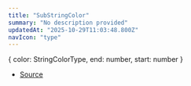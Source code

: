 ```yaml
---
title: "SubStringColor"
summary: "No description provided"
updatedAt: "2025-10-29T11:03:48.800Z"
navIcon: "type"
---
```



\{
  color: StringColorType,
  end: number,
  start: number
}

- [Source](https://github.com/NMMTY/LazyCanvas/blob/e5b83021346e886d435469de8abb93654e0fb45d/packages/lazycanvas/src/types/types.d.ts#L103)